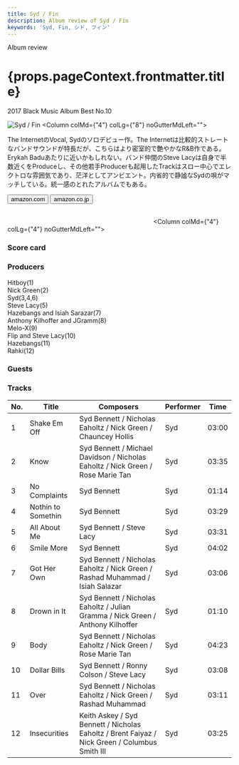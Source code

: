 ```yaml
---
title: Syd / Fin
description: Album review of Syd / Fin
keywords: 'Syd, Fin, シド, フィン'
---
```




<p className="largeP">Album review</p>
<h1 className="h1--no--margin">{props.pageContext.frontmatter.title}</h1>
<p className="largeP"><Link to="/best50/2017/">2017 Black Music Album Best No.10</Link></p>

<Row  className="image-card-group">
	<Column colMd={"3"} colLg={"4"} noGutterMdLeft="">
       <ImageCard>

![Syd / Fin](../../images/cd/syd1L.jpg) 
</ImageCard>
	</Column>
	<Column colMd={"4"} colLg={"8"} noGutterMdLeft="">
	<p>
	The InternetのVocal, Sydのソロデビュー作。The Internetは比較的ストレートなバンドサウンドが特長だが、こちらはより密室的で艶やかなR&B作である。Erykah Baduあたりに近いかもしれない。バンド仲間のSteve Lacyは自身で半数近くをProduceし、その他若手Producerも起用したTrackはスロー中心でエレクトロな雰囲気であり、茫洋としてアンビエント。内省的で静謐なSydの唄がマッチしている。統一感のとれたアルバムでもある。
	</p>
	<div>
	  <Button className="button-right-mergin"  href="https://amzn.to/39zFbEV" kind="primary" size="small" renderIcon={ArrowUpRight24}>
      amazon.com
    </Button>
    <Button className="button-right-mergin"  href="https://amzn.to/3jOtO0M" kind="secondary" size="small" renderIcon={ArrowUpRight24}>
      amazon.co.jp
    </Button>
	</div>
	<a href="https://geo.music.apple.com/jp/album/fin/1196828421?mt=1&app=music&ls=1&at=11lcug" style="display:inline-block;overflow:hidden;background:url(https://linkmaker.itunes.apple.com/ja-jp/lockup.svg?releaseDate=2017-02-03&kind=album&bubble=apple_music&style=mono-black) no-repeat;width:180px;height:45px;"></a>
	<a href="https://geo.music.apple.com/jp/album/fin/1196828421?app=itunes&at=11lcug" style="display:inline-block;overflow:hidden;background:url(https://linkmaker.itunes.apple.com/ja-jp/badge-lrg.svg?releaseDate=2017-02-03&kind=album&bubble=itunes_music) no-repeat;width:140px;height:45px;"></a>
	</Column>
</Row>
<Row >
	<Column colMd={"4"} colLg={"4"} noGutterMdLeft="">
<div>
    <h3>Score card</h3>
	<SliderJS1 value="5" />
    <SliderJS2 value="1" />
	<SliderJS3 value="2" />
    <SliderJS4 value="9" />
</div>
</Column>
<Column colMd={"8"} colLg={"8"} noGutterMdLeft="">
<div>
<h3>Producers</h3>
<p>
Hitboy(1)
<br/>Nick Green(2)
<br/>Syd(3,4,6)
<br/>Steve Lacy(5)
<br/>Hazebangs and Isiah Sarazar(7)
<br/>Anthony Kilhoffer and JGramm(8)
<br/>Melo-X(9)
<br/>Flip and Steve Lacy(10)
<br/>Hazebangs(11)
<br/>Rahki(12)
</p>
<h3>Guests</h3>
<p>
</p>
</div>
</Column>
</Row>

<h3>Tracks</h3>

| No. |	 Title             |	 Composers                                                                                 | Performer | Time  |
| --- |	------------------ | --------------------------------------------------------------------------------------------- | --------- | ----- |
| 1	  |	Shake Em Off       | Syd Bennett / Nicholas Eaholtz / Nick Green / Chauncey Hollis                                 | Syd       | 03:00 |
| 2	  |	Know               | Syd Bennett / Michael Davidson / Nicholas Eaholtz / Nick Green / Rose Marie Tan               | Syd       | 03:35 |
| 3	  |	No Complaints      | Syd Bennett                                                                                   | Syd       | 01:14 |
| 4	  |	Nothin to Somethin | Syd Bennett                                                                                   | Syd       | 03:29 |
| 5	  |	All About Me       | Syd Bennett / Steve Lacy                                                                      | Syd       | 03:31 |
| 6	  |	Smile More         | Syd Bennett                                                                                   | Syd       | 04:02 |
| 7	  |	Got Her Own        | Syd Bennett / Nicholas Eaholtz / Nick Green / Rashad Muhammad / Isiah Salazar                 | Syd       | 03:06 |
| 8	  |	Drown in It        | Syd Bennett / Nicholas Eaholtz / Julian Gramma / Nick Green / Anthony Kilhoffer               | Syd       | 01:10 |
| 9	  |	Body               | Syd Bennett / Nicholas Eaholtz / Nick Green / Rose Marie Tan                                  | Syd       | 04:23 |
| 10  |	Dollar Bills       | Syd Bennett / Ronny Colson / Steve Lacy                                                       | Syd       | 03:08 |
| 11  |	Over               | Syd Bennett / Nicholas Eaholtz / Nick Green / Rashad Muhammad                                 | Syd       | 03:11 |
| 12  |	Insecurities       | Keith Askey / Syd Bennett / Nicholas Eaholtz / Brent Faiyaz / Nick Green / Columbus Smith III | Syd       | 03:25 |
